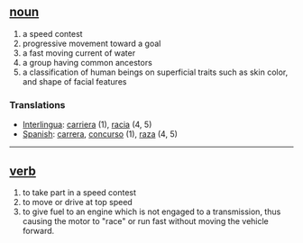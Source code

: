 == [[noun]] ==
# a speed contest
# progressive movement toward a goal
# a fast moving current of water
# a group having common ancestors
# a classification of human beings on superficial traits such as skin color, and shape of facial features

=== Translations ===
*[[Interlingua]]: [[carriera]] (1), [[racia]] (4, 5)
*[[Spanish]]: [[carrera]], [[concurso]] (1), [[raza]] (4, 5)

----

== [[verb]] ==
# to take part in a speed contest
# to move or drive at top speed
# to give fuel to an engine which is not engaged to a transmission, thus causing the motor to "race" or run fast without moving the vehicle forward.